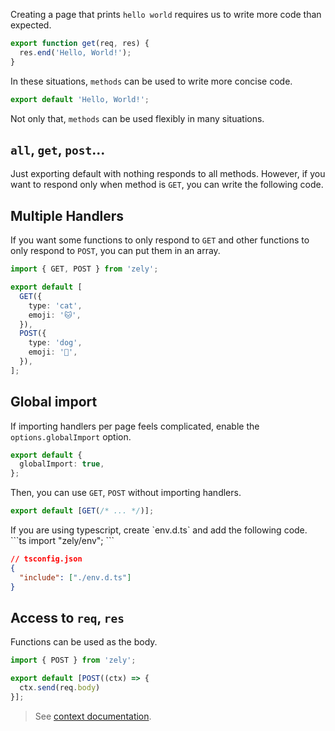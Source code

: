 Creating a page that prints `hello world` requires us to write more code than expected.

```ts
export function get(req, res) {
  res.end('Hello, World!');
}
```

In these situations, `methods` can be used to write more concise code.

```ts
export default 'Hello, World!';
```

Not only that, `methods` can be used flexibly in many situations.

## `all`, `get`, `post`...

Just exporting default with nothing responds to all methods. However, if you want to respond only when method is `GET`, you can write the following code.

## Multiple Handlers

If you want some functions to only respond to `GET` and other functions to only respond to `POST`, you can put them in an array.

```ts
import { GET, POST } from 'zely';

export default [
  GET({
    type: 'cat',
    emoji: '🐱',
  }),
  POST({
    type: 'dog',
    emoji: '🐶',
  }),
];
```

## Global import

If importing handlers per page feels complicated, enable the `options.globalImport` option.

```ts [title="zely.config.ts"]
export default {
  globalImport: true,
};
```

Then, you can use `GET`, `POST` without importing handlers.

```ts
export default [GET(/* ... */)];
```

<Box type="tip">
  If you are using typescript, create `env.d.ts` and add the following code.
 ```ts 
 import "zely/env";
 ```

```json
// tsconfig.json
{
  "include": ["./env.d.ts"]
}
```

  </Box>

## Access to `req`, `res`

Functions can be used as the body.

```ts
import { POST } from 'zely';

export default [POST((ctx) => {
  ctx.send(req.body)
}];
```

> See [context documentation](/docs/context).
